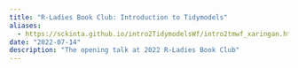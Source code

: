 ```yaml
---
title: "R-Ladies Book Club: Introduction to Tidymodels"
aliases: 
  - https://sckinta.github.io/intro2TidymodelsWf/intro2tmwf_xaringan.html
date: "2022-07-14"
description: "The opening talk at 2022 R-Ladies Book Club"
---
```

